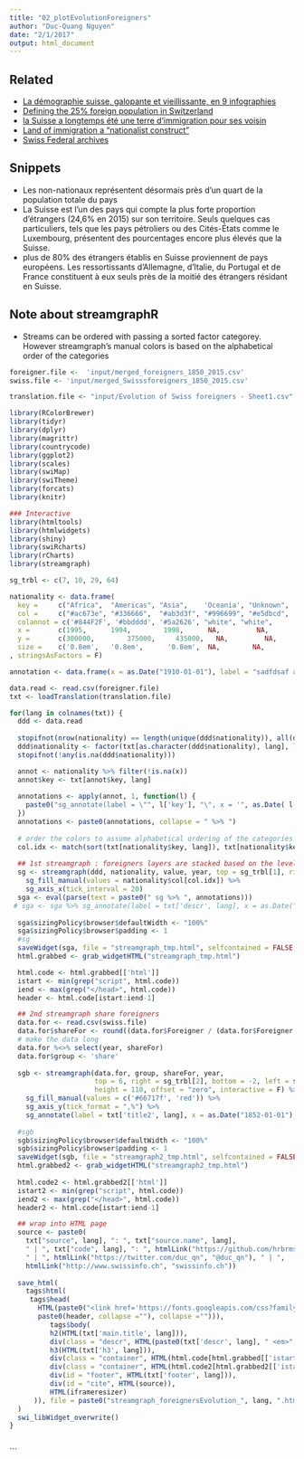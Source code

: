 ```yaml
---
title: "02_plotEvolutionForeigners"
author: "Duc-Quang Nguyen"
date: "2/1/2017"
output: html_document
---
```


## Related

* [La démographie suisse, galopante et vieillissante, en 9 infographies](http://www.swissinfo.ch/fre/politique/par-les-chiffres_la-démographie-suisse--galopante-et-vieillissante--en-9-infographies/41072892)
* [Defining the 25% foreign population in Switzerland](http://www.swissinfo.ch/eng/society/migration-series--part-1-_who-are-the-25--foreign-population-in-switzerland-/42412156)
* [la Suisse a longtemps été une terre d’immigration pour ses voisin](http://www.hebdo.ch/hebdo/cadrages/detail/démographie-la-suisse-longtemps-été-une-terre-d’immigration-pour-ses-voisins)
* [Land of immigration a "nationalist construct"](http://www.swissinfo.ch/eng/land-of-immigration-a--nationalist-construct-/30383440)
* [Swiss Federal archives](https://www.bar.admin.ch/bar/en/home/research/searching/topics/auf-den-spuren-von-aus--und-einwanderern/einwandererland-schweiz.html)

## Snippets
*  Les non-nationaux représentent désormais près d'un quart de la population totale du pays
* La Suisse est l'un des pays qui compte la plus forte proportion d'étrangers (24,6% en 2015) sur son territoire. Seuls quelques cas particuliers, tels que les pays pétroliers ou des Cités-États comme le Luxembourg, présentent des pourcentages encore plus élevés que la Suisse.
* plus de 80% des étrangers établis en Suisse proviennent de pays européens. Les ressortissants d'Allemagne, d'Italie, du Portugal et de France constituent à eux seuls près de la moitié des étrangers résidant en Suisse.

## Note about streamgraphR

* Streams can be ordered with passing a sorted factor categorey. However streamgraph's manual colors is based on the alphabetical order of the categories


```r
foreigner.file <-  'input/merged_foreigners_1850_2015.csv'
swiss.file <- 'input/merged_Swisssforeigners_1850_2015.csv'

translation.file <- "input/Evolution of Swiss foreigners - Sheet1.csv"

library(RColorBrewer)
library(tidyr)
library(dplyr)
library(magrittr)
library(countrycode)
library(ggplot2)
library(scales)
library(swiMap)
library(swiTheme)
library(forcats)
library(knitr)

### Interactive 
library(htmltools)
library(htmlwidgets)
library(shiny)
library(swiRcharts)
library(rCharts)
library(streamgraph)

sg_trbl <- c(7, 10, 29, 64)

nationality <- data.frame(
  key =     c("Africa",  "Americas", "Asia",    'Oceania', "Unknown",   "Austria", "Turkey",  "Spain",   "France",   "Portugal", "Ex-Yugoslavia", "Germany", "Italy", "Other European country"),
  col =     c("#ac673e", "#336666",  "#ab3d3f", "#996699", "#e5dbcd",   "#b3cccc", "#C87963", "#5879a3", "#303e6c",  "#87a1b8",  "#9db6c2",       "#708dad",  "#345284","#d9e6f2"),
  colannot = c('#844F2F', '#bbdddd', '#5a2626', "white", "white",       "#5c8a8a"   , '#713828' , '#283F65', '#C9D6D6', '#304E75', '#3b535e',       'white', 'white', '#7a8c9f'),
  x =       c(1995,      1994,        1998,      NA,         NA,         1907,        1992,      1970,      1995,        1996,      1986,            1907,      1967,     1973),
  y =       c(300000,        375000,     435000,   NA,         NA,         790000,        575000,    714000,    720000,      810000,    1050000,       1025000,     1250000,  1720000),
  size =    c('0.8em',   '0.8em',      '0.8em',  NA,        NA,          '0.75em',      '0.72em',   '0.72em',   '0.72em',   '0.85em',  '0.95em',         '1.3em',      '1.3em',   '1em' )
, stringsAsFactors = F)

annotation <- data.frame(x = as.Date("1910-01-01"), label = "sadfdsaf asdfsdaf")

```

```r
data.read <- read.csv(foreigner.file)
txt <- loadTranslation(translation.file)

for(lang in colnames(txt)) {
  ddd <- data.read
  
  stopifnot(nrow(nationality) == length(unique(ddd$nationality)), all(ddd$nationality %in% nationality$key))
  ddd$nationality <- factor(txt[as.character(ddd$nationality), lang], levels = txt[nationality$key, lang])
  stopifnot(!any(is.na(ddd$nationality)))

  annot <- nationality %>% filter(!is.na(x))
  annot$key <- txt[annot$key, lang]
  
  annotations <- apply(annot, 1, function(l) {
    paste0("sg_annotate(label = \"", l['key'], "\", x = '", as.Date( l['x'], format = "%Y"), "', y = ", as.numeric(l['y']), ", color = '", l['colannot'], "', size = '",  l['size'], "')")
  })
  annotations <- paste0(annotations, collapse = " %>% ")
  
  # order the colors to assume alphabetical ordering of the categories
  col.idx <- match(sort(txt[nationality$key, lang]), txt[nationality$key, lang])
  
  ## 1st streamgraph : foreigners layers are stacked based on the levels
  sg <- streamgraph(ddd, nationality, value, year, top = sg_trbl[1], right = sg_trbl[2], bottom = sg_trbl[3], left = sg_trbl[4], height = 550) %>%
    sg_fill_manual(values = nationality$col[col.idx]) %>%
    sg_axis_x(tick_interval = 20)
  sga <- eval(parse(text = paste0(" sg %>% ", annotations))) 
 # sga <- sga %>% sg_annotate(label = txt['descr', lang], x = as.Date("1855-01-01"), y = 2000000, color = 'black', size = "18")
  
  sga$sizingPolicy$browser$defaultWidth <- "100%"
  sga$sizingPolicy$browser$padding <- 1
  #sg
  saveWidget(sga, file = "streamgraph_tmp.html", selfcontained = FALSE, libdir = "js")
  html.grabbed <- grab_widgetHTML("streamgraph_tmp.html")

  html.code <- html.grabbed[['html']]
  istart <- min(grep("script", html.code))
  iend <- max(grep("</head>", html.code))
  header <- html.code[istart:iend-1]

  ## 2nd streamgraph share foreigners  
  data.for <- read.csv(swiss.file)
  data.for$shareFor <- round((data.for$Foreigner / (data.for$Foreigner + data.for$Swiss)), 3)
  # make the data long
  data.for %<>% select(year, shareFor)
  data.for$group <- 'share'
  
  sgb <- streamgraph(data.for, group, shareFor, year, 
                     top = 6, right = sg_trbl[2], bottom = -2, left = sg_trbl[4], 
                     height = 110, offset = "zero", interactive = F) %>% 
    sg_fill_manual(values = c('#66717f', 'red')) %>%
    sg_axis_y(tick_format = ",%") %>%
    sg_annotate(label = txt['title2', lang], x = as.Date("1852-01-01"), y = 0.22, color = '#2F343B', size = 15)
  
  #sgb
  sgb$sizingPolicy$browser$defaultWidth <- "100%"
  sgb$sizingPolicy$browser$padding <- 1
  saveWidget(sgb, file = "streamgraph2_tmp.html", selfcontained = FALSE, libdir = "js")
  html.grabbed2 <- grab_widgetHTML("streamgraph2_tmp.html")
  
  html.code2 <- html.grabbed2[['html']]
  istart2 <- min(grep("script", html.code))
  iend2 <- max(grep("</head>", html.code))
  header2 <- html.code[istart:iend-1]

  ## wrap into HTML page
  source <- paste0(
    txt["source", lang], ": ", txt["source.name", lang],
    " | ", txt["code", lang], ": ", htmlLink("https://github.com/hrbrmstr/streamgraph", "streamgraphR"),
    " | ", htmlLink("https://twitter.com/duc_qn", "@duc_qn"), " | ", 
    htmlLink("http://www.swissinfo.ch", "swissinfo.ch"))
  
  save_html(
    tags$html(
     tags$head(
       HTML(paste0("<link href='https://fonts.googleapis.com/css?family=Open+Sans+Condensed:300,700,300italic&subset=latin,cyrillic' rel='stylesheet' type='text/css'> <meta name='viewport' content='width=device-width, initial-scale=1, shrink-to-fit=no'>",
       paste0(header, collapse =""), collapse =""))),
          tags$body(
          h2(HTML(txt['main.title', lang])),
          div(class = "descr", HTML(paste0(txt['descr', lang], " <em>", txt['descr2', lang], "</em>"))),
          h3(HTML(txt['h3', lang])),
          div(class = "container", HTML(html.code[html.grabbed[['istart']]:html.grabbed[['iend']]])),
          div(class = "container", HTML(html.code2[html.grabbed2[['istart']]:html.grabbed2[['iend']]])),
          div(id = "footer", HTML(txt['footer', lang])),
          div(id = "cite", HTML(source)),
          HTML(iframeresizer)
      )), file = paste0("streamgraph_foreignersEvolution_", lang, ".html"), libdir = "js"
  )
  swi_libWidget_overwrite()  
}
  

```

```